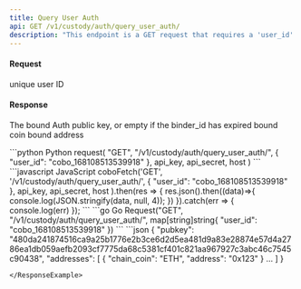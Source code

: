 ```yaml
---
title: Query User Auth
api: GET /v1/custody/auth/query_user_auth/ 
description: "This endpoint is a GET request that requires a 'user_id' parameter. It returns a JSON response containing the user's authentication information queried from PrimeBrokerManager. Authentication is required to access this endpoint."
---
```

#### Request
<ParamField query="user_id" type="String" required>unique user ID</ParamField>

#### Response
<ResponseField name="pubkey" type="String" >The bound Auth public key, or empty if the binder_id has expired</ResponseField>
<ResponseField name="addresses" type="object[ ]" >
  <Expandable title="object">
    <ResponseField name="chain_coin" type="String" >bound coin</ResponseField>
    <ResponseField name="address" type="String" >bound address</ResponseField>
  </Expandable>
</ResponseField>


<RequestExample>
```python Python
request(
    "GET",
    "/v1/custody/auth/query_user_auth/",
    {
        "user_id": "cobo_168108513539918"
    },
    api_key, api_secret, host
)
```
```javascript JavaScript
coboFetch('GET', '/v1/custody/auth/query_user_auth/',
        {
            "user_id": "cobo_168108513539918"
        },
        api_key, api_secret, host
    ).then(res => {
        res.json().then((data)=>{
            console.log(JSON.stringify(data, null, 4));
        })
    }).catch(err => {
        console.log(err)
    });
```
```go Go
Request("GET", "/v1/custody/auth/query_user_auth/", map[string]string{
    "user_id": "cobo_168108513539918"
})
```
</RequestExample>

<ResponseExample>
```json
{
  "pubkey": "480da241874516ca9a25b1776e2b3ce6d2d5ea481d9a83e28874e57d4a2786ea1db059aefb2093cf7775da68c5381cf401c821aa967927c3abc46c7545c90438",
  "addresses": [
    {
      "chain_coin": "ETH",
      "address": "0x123"
    }
    …
  ]
}

```
</ResponseExample>
